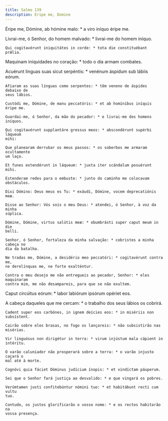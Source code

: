 ```yaml
---
title: Salmo 139
description: Eripe me, Domine
---
```


<div class="side-by-side not-content">

Éripe me, Dómine, ab hómine malo: * a viro iníquo éripe me.

  <span>
    Livrai-me, ó Senhor, do homem malvado: * livrai-me do homem iníquo.

    Qui cogitavérunt iniquitátes in corde: * tota die constituébant prǽlia.
  </span>

Maquinam iniquidades no coração: * todo o dia armam combates.

  <span>
    Acuérunt linguas suas sicut serpéntis: * venénum áspidum sub lábiis eórum.

    Afiaram as suas línguas como serpentes: * têm veneno de áspides debaixo de
    seus lábios.

    Custódi me, Dómine, de manu peccatóris: * et ab homínibus iníquis éripe me.

    Guardai-me, ó Senhor, da mão do pecador: * e livrai-me dos homens iníquos.

    Qui cogitavérunt supplantáre gressus meos: * abscondérunt supérbi láqueum
    mihi:

    Que planearam derrubar os meus passos: * os soberbos me armaram ocultamente
    um laço.

    Et funes extendérunt in láqueum: * juxta iter scándalum posuérunt mihi.

    Estenderam redes para o embuste: * junto do caminho me colocavam obstáculos.

    Dixi Dómino: Deus meus es Tu: * exáudi, Dómine, vocem deprecatiónis meæ.

    Disse ao Senhor: Vós sois o meu Deus: * atendei, ó Senhor, à voz da minha
    súplica.

    Dómine, Dómine, virtus salútis meæ: * obumbrásti super caput meum in die
    belli.

    Senhor, ó Senhor, fortaleza da minha salvação: * cobristes a minha cabeça no
    dia da batalha.

    Ne tradas me, Dómine, a desidério meo peccatóri: * cogitavérunt contra me,
    ne derelínquas me, ne forte exalténtur.

    Contra o meu desejo me não entregueis ao pecador, Senhor: * eles maquinaram
    contra mim, me não desampareis, para que se não exultem.
  </span>

Caput circúitus eórum: * labor labiórum ipsórum opériet eos.

  <span>
    A cabeça daqueles que me cercam: * o trabalho dos seus lábios os cobrirá.

    Cadent super eos carbónes, in ignem deícies eos: * in misériis non
    subsístent.

    Cairão sobre eles brasas, no fogo os lançareis: * não subsistirão nas
    misérias.

    Vir linguósus non dirigétur in terra: * virum injústum mala cápient in
    intéritu.

    O varão caluniador não prosperará sobre a terra: * o varão injusto caçará o
    mal até à morte.

    Cognóvi quia fáciet Dóminus judícium ínopis: * et vindíctam páuperum.

    Sei que o Senhor fará justiça ao desvalido: * e que vingará os pobres.

    Verúmtamen justi confitebúntur nómini tuo: * et habitábunt recti cum vultu
    tuo.

    Contudo, os justos glorificarão o vosso nome: * e os rectos habitarão na
    vossa presença.

</div>

